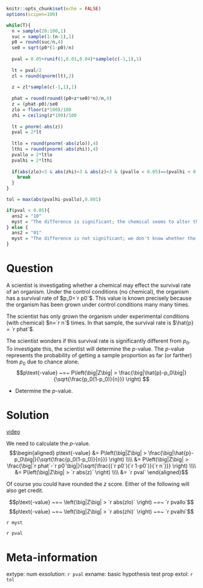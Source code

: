 ```r
knitr::opts_chunk$set(echo = FALSE)
options(scipen=100)

while(T){
  n = sample(20:100,1)
  suc = sample(1:(n-1),1)
  p0 = round(suc/n,4)
  se0 = sqrt(p0*(1-p0)/n)
  
  pval = 0.05+runif(1,0.01,0.04)*sample(c(-1,1),1)
  
  lt = pval/2
  zl = round(qnorm(lt),2)
  
  z = zl*sample(c(-1,1),1)
  
  phat = round(round((p0+z*se0)*n)/n,4)
  z = (phat-p0)/se0
  zlo = floor(z*100)/100
  zhi = ceiling(z*100)/100
  
  lt = pnorm(-abs(z))
  pval = 2*lt
  
  ltlo = round(pnorm(-abs(zlo)),4)
  lthi = round(pnorm(-abs(zhi)),4)
  pvallo = 2*ltlo
  pvalhi = 2*lthi
  
  if(abs(zlo)<3 & abs(zhi)<3 & abs(z)<3 & (pvallo < 0.05)==(pvalhi < 0.05) & (pvallo > 0.05)==(pvalhi > 0.05)){
    break
  }
}

tol = max(abs(pvalhi-pvallo),0.001)

if(pval < 0.05){
  ans2 = "10"
  myst = "The difference is significant; the chemical seems to alter the growth of the organism."
} else {
  ans2 = "01"
  myst = "The difference is not significant; we don't know whether the chemical alters the growth of the organism."
}


```

Question
========

A scientist is investigating whether a chemical may effect the survival rate of an organism. Under the control conditions (no chemical), the organism has a survival rate of $p_0=`r p0`$. This value is known precisely because the organism has been grown under control conditions many many times.

The scientist has only grown the organism under experimental conditions (with chemical) $n=`r n`$ times. In that sample, the survival rate is $\hat{p} = `r phat`$.

The scientist wonders if this survival rate is significantly different from $p_0$. To investigate this, the scientist will determine the $p$-value. The $p$-value represents the probability of getting a sample proportion as far (or farther) from $p_0$ due to chance alone.
$$p\text{-value} ~=~ P\left(\big|Z\big| > \frac{\big|\hat{p}-p_0\big|}{\sqrt{\frac{p_0(1-p_0)}{n}}} \right) $$


* Determine the $p$-value.


Solution
========

[video](https://vimeo.com/531952952){target="_blank"}

We need to calculate the $p$-value.
$$\begin{aligned}
p\text{-value} &= P\left(\big|Z\big| > \frac{\big|\hat{p}-p_0\big|}{\sqrt{\frac{p_0(1-p_0)}{n}}} \right) \\\\
&= P\left(\big|Z\big| > \frac{\big|`r phat`-`r p0`\big|}{\sqrt{\frac{(`r p0`)(`r 1-p0`)}{`r n`}}} \right) \\\\
&= P\left(\big|Z\big| > `r abs(z)` \right) \\\\
&= `r pval`
\end{aligned}$$

Of course you could have rounded the $z$ score. Either of the following will also get credit.

$$p\text{-value} ~=~ \left(\big|Z\big| > `r abs(zlo)` \right) ~=~ `r pvallo`$$
$$p\text{-value} ~=~ \left(\big|Z\big| > `r abs(zhi)` \right) ~=~ `r pvalhi`$$

`r myst`

`r pval`



Meta-information
================
extype: num
exsolution: `r pval`
exname: basic hypothesis test prop
extol: `r tol`
